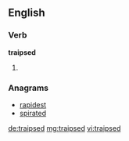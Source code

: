==English==

===Verb===
'''traipsed'''

# {{past of|traipse}}

===Anagrams===
* [[rapidest#English|rapidest]]
* [[spirated#English|spirated]]

[[de:traipsed]]
[[mg:traipsed]]
[[vi:traipsed]]